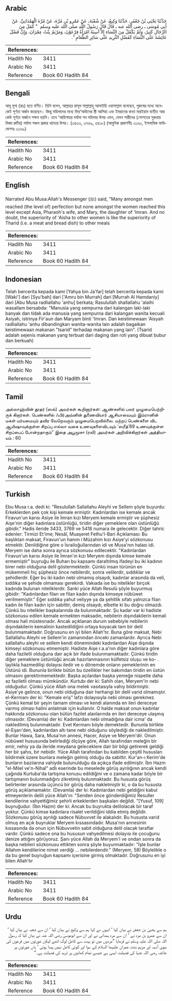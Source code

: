 ## Arabic


<div dir="rtl" lang="ar" style={{fontSize:'larger',backgroundColor:'#f8f9fa',padding:20}}>
حَدَّثَنَا يَحْيَى بْنُ جَعْفَرٍ، حَدَّثَنَا وَكِيعٌ، عَنْ شُعْبَةَ، عَنْ عَمْرِو بْنِ مُرَّةَ، عَنْ مُرَّةَ الْهَمْدَانِيِّ، عَنْ أَبِي مُوسَى ـ رضى الله عنه ـ قَالَ قَالَ رَسُولُ اللَّهِ صلى الله عليه وسلم ‏ "‏ كَمَلَ مِنَ الرِّجَالِ كَثِيرٌ، وَلَمْ يَكْمُلْ مِنَ النِّسَاءِ إِلاَّ آسِيَةُ امْرَأَةُ فِرْعَوْنَ، وَمَرْيَمُ بِنْتُ عِمْرَانَ، وَإِنَّ فَضْلَ عَائِشَةَ عَلَى النِّسَاءِ كَفَضْلِ الثَّرِيدِ عَلَى سَائِرِ الطَّعَامِ ‏"‏‏.‏
</div>
<div style={{backgroundColor:'#f8f9fa',padding:20, marginBottom: 10}}><table> <thead> <tr> <th>References:</th> <th></th> </tr> </thead> <tbody><tr><td>Hadith No</td><td>3411</td></tr><tr><td>Arabic No</td><td>3411</td></tr><tr><td>Reference</td><td>Book 60 Hadith 84</td></tr></tbody></table></div>

## Bengali


<div dir="ltr" lang="bn" style={{fontSize:'larger',backgroundColor:'#f8f9fa',padding:20}}>
আবূ মূসা (রাঃ) হতে বর্ণিত। তিনি বলেন, আল্লাহর রাসূল সাল্লাল্লাহু আলাইহি ওয়াসাল্লাম বলেছেন, পুরুষের মধ্যে অনেকেই পূর্ণতা অর্জন করেছেন। কিন্তু মহিলাদের মধ্যে ফির‘আউনের স্ত্রী আসিয়া এবং ইমরানের কন্যা মারইয়াম ব্যতীত আর কেউ পূর্ণতা অর্জনে সক্ষম হয়নি। তবে ‘আয়িশাহর মর্যাদা সব মহিলার উপর এমন, যেমন সারীদের (গোশতের সুরুয়ায় ভিজা রুটির) মর্যাদা সকল প্রকার খাদ্যের উপর। (৩৪৩৩, ৩৭৬৯, ৫৪১৮) (আধুনিক প্রকাশনীঃ ৩১৬০, ইসলামিক ফাউন্ডেশনঃ ৩১৬৯)
</div>
<div style={{backgroundColor:'#f8f9fa',padding:20, marginBottom: 10}}><table> <thead> <tr> <th>References:</th> <th></th> </tr> </thead> <tbody><tr><td>Hadith No</td><td>3411</td></tr><tr><td>Arabic No</td><td>3411</td></tr><tr><td>Reference</td><td>Book 60 Hadith 84</td></tr></tbody></table></div>

## English


<div dir="ltr" lang="en" style={{fontSize:'larger',backgroundColor:'#f8f9fa',padding:20}}>
Narrated Abu Musa:Allah's Messenger (ﷺ) said, "Many amongst men reached (the level of) perfection but none amongst the women reached this level except Asia, Pharaoh's wife, and Mary, the daughter of 'Imran. And no doubt, the superiority of 'Aisha to other women is like the superiority of Tharid (i.e. a meat and bread dish) to other meals
</div>
<div style={{backgroundColor:'#f8f9fa',padding:20, marginBottom: 10}}><table> <thead> <tr> <th>References:</th> <th></th> </tr> </thead> <tbody><tr><td>Hadith No</td><td>3411</td></tr><tr><td>Arabic No</td><td>3411</td></tr><tr><td>Reference</td><td>Book 60 Hadith 84</td></tr></tbody></table></div>

## Indonesian


<div dir="ltr" lang="id" style={{fontSize:'larger',backgroundColor:'#f8f9fa',padding:20}}>
Telah bercerita kepada kami [Yahya bin Ja'far] telah bercerita kepada kami [Waki'] dari [Syu'bah] dari ['Amru bin Murrah] dari [Murrah Al Hamdaniy] dari [Abu Musa radliallahu 'anhu] berkata; Rasulullah shallallahu 'alaihi wasallam bersabda: "Manusia yang sempurna dari kalangan laki-laki banyak dan tidak ada manusia yang sempurna dari kalangan wanita kecuali Asiyah, istrinya Fir'aun dan Maryam binti 'Imran. Dan keistimewaan 'Aisyah radliallahu 'anhu dibandingkan wanita-wanita lain adalah bagaikan keistimewaan makanan "tsarid" terhadap makanan yang lain". (Tsarid adalah sejenis makanan yang terbuat dari daging dan roti yang dibuat bubur dan berkuah)
</div>
<div style={{backgroundColor:'#f8f9fa',padding:20, marginBottom: 10}}><table> <thead> <tr> <th>References:</th> <th></th> </tr> </thead> <tbody><tr><td>Hadith No</td><td>3411</td></tr><tr><td>Arabic No</td><td>3411</td></tr><tr><td>Reference</td><td>Book 60 Hadith 84</td></tr></tbody></table></div>

## Tamil


<div dir="ltr" lang="ta" style={{fontSize:'larger',backgroundColor:'#f8f9fa',padding:20}}>
அல்லாஹ்வின் தூதர் (ஸல்) அவர்கள் கூறினார்கள்: ஆண்களில் பலர் முழுமைபெற்றிருக் கிறார்கள். பெண்களில் ஃபிர்அவ்னின் துணைவியார் ஆசியாவையும் இம்ரானின் மகள் மர்யமையும் தவிர வேறெவரும் முழுமைபெறவில்லை. மற்றப் பெண்களை விட ஆயிஷாவுக்குள்ள சிறப்பு எல்லா வகை உணவுகளைவிடவும் ‘ஸரீத்’89 உணவுக்குள்ள சிறப்பைப் போன்றதாகும்” இதை அபூமூசா (ரலி) அவர்கள் அறிவிக்கிறார்கள் அத்தியாயம் : 60
</div>
<div style={{backgroundColor:'#f8f9fa',padding:20, marginBottom: 10}}><table> <thead> <tr> <th>References:</th> <th></th> </tr> </thead> <tbody><tr><td>Hadith No</td><td>3411</td></tr><tr><td>Arabic No</td><td>3411</td></tr><tr><td>Reference</td><td>Book 60 Hadith 84</td></tr></tbody></table></div>

## Turkish


<div dir="ltr" lang="tr" style={{fontSize:'larger',backgroundColor:'#f8f9fa',padding:20}}>
Ebu Musa r.a. dedi ki: "Resulullah Sallallahu Aleyhi ve Sellem şöyle buyurdu: Erkeklerden pek çok kişi kemale ermiştir. Kadınlardan ise kemale ancak Firavun'un karısı Asiye ile İmran kızı Meryem kemale ermiştir ve şüphesiz Aişe'nin diğer kadınlara üstünlüğü, tiridin diğer yemeklere olan üstünlüğü gibidir." Hadis ileride 3433, 3769 ve 5418 numara ile gelecektir. Diğer tahric edenler: Tirmizi Et’ime; Nesâî, Muaşeret Fethu'l-Bari Açıklaması: Bu başlıktan maksat, Firavun'un hanım i Müzahim kızı Asiye'yi sözkonusu etmektir. Denildiğine göre o İsrailoğullarından idi ve Musa'nın halası idi. Meryem ise daha sonra ayrıca sözkonusu edilecektir. "Kadınlardan Firavun'un karısı Asiye ile İmran'ın kızı Meryem dışında kimse kemale ermemiştir" buyruğu ile Buharı bu kapsamı daraltılmış ifadeyi bu iki kadının birer nebi olduğuna delil göstermektedir. Çünkü insan türünün en mükemmeli hiç şüphesiz önce nebilerdir, sonra velilerdir, sıddıklar ve şehidlerdir. Eğer bu iki kadın nebi olmamış olsaydı, kadınlar arasında da veli, sıddıka ve şehide olmaması gerekirdi. Vakıada ise bu nitelikler birçok kadında bulunan niteliklerdir. Sanki yüce Allah Resulü şöyle buyurmuş gibidir: "Kadınlardan filan ve filan kadın dışında kimseye nübüwet verilmemiştir." Eğer sıddıka yahut veliyye ya da şehitlik sıfatı yalnızca filan kadın ile filan kadın için sabittir, demiş olsaydı, elbette ki bu doğru olmazdı. Çünkü bu nitelikler başkalarında da bulunmaktadır. Şu kadar var ki hadiste sözkonusu edilen kemale ermekten maksadın, nebilerin dışındakilerin kemali olması hali müstesnadır. Ancak açıklanan durum sebebiyle nebilerin dışındakilerin kemalinin kastedildiğini ortaya koyacak tam bir delil bulunmamaktadır. Doğrusunu en iyi bilen Allah'tır. Buna göre maksat, Nebi Sallallahu Aleyhi ve Sellem'in zamanından önceki zamanlardır. Ayrıca Nebi sallallahu aleyhi ve sellem kendi dönemindeki kadınlardan Aişe dışında kimseyi sözkonusu etmemiştir. Hadiste Aişe r.a.a'nın diğer kadınlara göre daha faziletli olduğuna dair açık bir ifade bulunmamaktadır. Çünkü tiridin diğer yemeklere üstünlüğü ancak hazırlanmasının külfetsiz oluşu ve ko- . laylıkla hazmedilişi dolayısı iledir ve o dönemde onların yemeklerinin en Üstünü idi. Bununla birlikte bütün bu özellikler her bakımdan tiridin en üstün olmasını gerektirmemektedir. Başka açılardan başka yemeğe nispetle daha az faziletli olması mümkündür. Kurtubı der ki: Sahih olan, Meryem'in nebi olduğudur. Çünkü yüce Allah ona melek vasıtasıyla vahiy bildirmiştir. Asiye'ye gelince, onun nebi olduğuna dair herhangi bir delil varid olmamıştır. el-Kermanı der ki: "Kemale eriş" lafzı dolayısıyla nebi olması gerekmez. Çünkü kemal bir şeyin tamam olması ve kendi alanında en ileri dereceye varmış olması halini anlatmak için kullanılır. O halde maksat onun kadınlar hakkında sözkonusu olan bütün fazilet alanlarında en ileri dereceye ulaşmış olmasıdır. (Devamla) der ki: Kadınlardan nebi olmadığına dair icma' da nakledilmiş bulunmaktadır. Evet Kermanı böyle demektedir. Bununla birlikte el-Eşarı'den, kadınlardan altı tane nebi olduğunu söylediği de nakledilmiştir. Bunlar Hawa, Sara, Musa'nın annesi, Hacer, Asiye ve Meryem'dir. Onun nübüwet hususunda belirlediği ölçüye göre, Allah tarafından meleğin bir emir, nehiy ya da ileride meydana geleceklere dair bir bilgi getirerek geldiği her bir şahıs, bir nebidir. Yüce Allah tarafından bu kabilden çeşitli hususları bildirmek üzere bunlara meleğin gelmiş olduğu da sabittir. Kur'an-ı Kerim'de bunların bazılarına vahiyde bulunulduğu da açıkça ifade edilmiştir. İbn Hazm "el-Milel ve'n-Nihal" adlı eserinde bu meselede görüş ayrılığının ancak kendi çağında Kurtuba'da tartışma konusu edildiğini ve o zamana kadar böyle bir tartışmanın bulunmadığını zikretmiş bulunmaktadır. Bu hususta görüş belirtenler arasında üçüncü bir görüş daha nakletmiştir ki, o da bu hususta görüş açıklamamaktır. (Devamla) der ki: Kadınlardan nebi geldiğini kabul etmeyenlerin delili yüce Allah'ın: "Senden önce gönderdiğimiz Resuller kendilerine vahyettiğimiz şehirli erkeklerden başkaları değildi. "[Yusuf, 109] buyruğudur. (İbn Hazm) der ki: Ancak bu buyrukta delilolacak bir taraf yoktur. Çünkü kimse kadınlara risalet verildiğini iddia etmiş değildir. Sözkonusu görüş ayrılığı sadece Nübuvvet ile alakalıdır. Bu hususta varid olmuş en açık buyruklar Meryem kıssasındadır. Musa'nın annesinin kıssasında da onun için Nübuvvetin sabit olduğuna delil olacak taraflar vardır. Çünkü sadece ona bu hususun vahyedilmesi dolayısı ile çocuğunu denize attığını görüyoruz. Şanı yüce Allah da Meryem'i ve ondan sonra da başka nebileri sözkonusu ettikten sonra şöyle buyurmaktadır: "İşte bunlar AIlahım kendilerine nimet verdiği ... nebilerdendir." (Meryem, 58) Böylelikle o da bu genel buyruğun kapsamı içerisine girmiş olmaktadır. Doğrusunu en iyi bilen Allah'tır
</div>
<div style={{backgroundColor:'#f8f9fa',padding:20, marginBottom: 10}}><table> <thead> <tr> <th>References:</th> <th></th> </tr> </thead> <tbody><tr><td>Hadith No</td><td>3411</td></tr><tr><td>Arabic No</td><td>3411</td></tr><tr><td>Reference</td><td>Book 60 Hadith 84</td></tr></tbody></table></div>

## Urdu


<div dir="rtl" lang="ur" style={{fontSize:'larger',backgroundColor:'#f8f9fa',padding:20}}>
ہم سے یحییٰ بن جعفر نے بیان کیا ‘ انہوں نے کہا ہم سے وکیع نے بیان کیا ‘ ان سے شعبہ نے بیان کیا ‘ ان سے عمرو بن مرہ نے ‘ ان سے مرہ ہمدانی نے اور ان سے ابوموسیٰ رضی اللہ عنہ نے بیان کیا کہ رسول اللہ صلی اللہ علیہ وسلم نے فرمایا ”مردوں میں تو بہت سے کامل لوگ اٹھے لیکن عورتوں میں فرعون کی بیوی آسیہ اور مریم بنت عمران علیہما السلام کے سوا اور کوئی کامل نہیں پیدا ہوئی ‘ ہاں عورتوں پر عائشہ رضی اللہ عنہا کی فضیلت ایسی ہے جیسے تمام کھانوں پر ثرید کی فضیلت ہے۔“
</div>
<div style={{backgroundColor:'#f8f9fa',padding:20, marginBottom: 10}}><table> <thead> <tr> <th>References:</th> <th></th> </tr> </thead> <tbody><tr><td>Hadith No</td><td>3411</td></tr><tr><td>Arabic No</td><td>3411</td></tr><tr><td>Reference</td><td>Book 60 Hadith 84</td></tr></tbody></table></div>